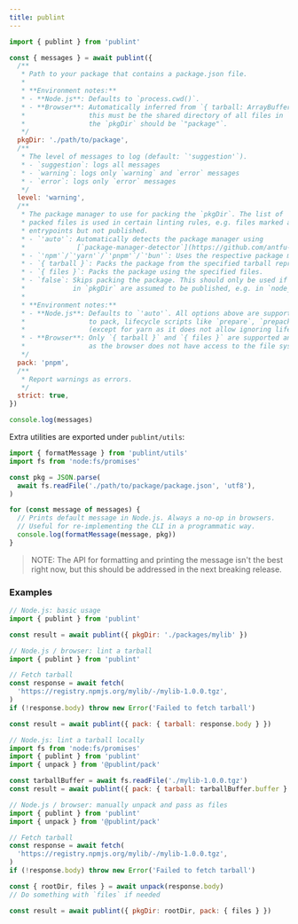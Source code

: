 ```yaml
---
title: publint
---
```


```js
import { publint } from 'publint'

const { messages } = await publint({
  /**
   * Path to your package that contains a package.json file.
   *
   * **Environment notes:**
   * - **Node.js**: Defaults to `process.cwd()`.
   * - **Browser**: Automatically inferred from `{ tarball: ArrayBuffer | ReadableStream }`. If `{ files: PackFile[] }` is used,
   *                this must be the shared directory of all files in `files`. e.g. if `name` has `"package/src/index.js",
   *                the `pkgDir` should be `"package"`.
   */
  pkgDir: './path/to/package',
  /**
   * The level of messages to log (default: `'suggestion'`).
   * - `suggestion`: logs all messages
   * - `warning`: logs only `warning` and `error` messages
   * - `error`: logs only `error` messages
   */
  level: 'warning',
  /**
   * The package manager to use for packing the `pkgDir`. The list of
   * packed files is used in certain linting rules, e.g. files marked as
   * entrypoints but not published.
   * - `'auto'`: Automatically detects the package manager using
   *             [`package-manager-detector`](https://github.com/antfu-collective/package-manager-detector).
   * - `'npm'`/`'yarn'`/`'pnpm'`/`'bun'`: Uses the respective package manager to pack.
   * - `{ tarball }`: Packs the package from the specified tarball represented as an `ArrayBuffer` or `ReadableStream`.
   * - `{ files }`: Packs the package using the specified files.
   * - `false`: Skips packing the package. This should only be used if all the files
   *            in `pkgDir` are assumed to be published, e.g. in `node_modules`.
   *
   * **Environment notes:**
   * - **Node.js**: Defaults to `'auto'`. All options above are supported. When using a package manager
   *                to pack, lifecycle scripts like `prepare`, `prepack`, and `postpack` are ignored
   *                (except for yarn as it does not allow ignoring lifecycle scripts).
   * - **Browser**: Only `{ tarball }` and `{ files }` are supported and either **must be passed** to work,
   *                as the browser does not have access to the file system.
   */
  pack: 'pnpm',
  /**
   * Report warnings as errors.
   */
  strict: true,
})

console.log(messages)
```

Extra utilities are exported under `publint/utils`:

```js
import { formatMessage } from 'publint/utils'
import fs from 'node:fs/promises'

const pkg = JSON.parse(
  await fs.readFile('./path/to/package/package.json', 'utf8'),
)

for (const message of messages) {
  // Prints default message in Node.js. Always a no-op in browsers.
  // Useful for re-implementing the CLI in a programmatic way.
  console.log(formatMessage(message, pkg))
}
```

> NOTE: The API for formatting and printing the message isn't the best right now, but this should be addressed in the next breaking release.

### Examples

```js
// Node.js: basic usage
import { publint } from 'publint'

const result = await publint({ pkgDir: './packages/mylib' })
```

```js
// Node.js / browser: lint a tarball
import { publint } from 'publint'

// Fetch tarball
const response = await fetch(
  'https://registry.npmjs.org/mylib/-/mylib-1.0.0.tgz',
)
if (!response.body) throw new Error('Failed to fetch tarball')

const result = await publint({ pack: { tarball: response.body } })
```

```js
// Node.js: lint a tarball locally
import fs from 'node:fs/promises'
import { publint } from 'publint'
import { unpack } from '@publint/pack'

const tarballBuffer = await fs.readFile('./mylib-1.0.0.tgz')
const result = await publint({ pack: { tarball: tarballBuffer.buffer } })
```

```js
// Node.js / browser: manually unpack and pass as files
import { publint } from 'publint'
import { unpack } from '@publint/pack'

// Fetch tarball
const response = await fetch(
  'https://registry.npmjs.org/mylib/-/mylib-1.0.0.tgz',
)
if (!response.body) throw new Error('Failed to fetch tarball')

const { rootDir, files } = await unpack(response.body)
// Do something with `files` if needed

const result = await publint({ pkgDir: rootDir, pack: { files } })
```
